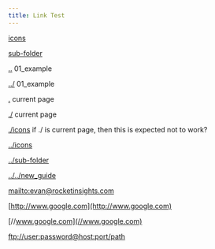 ```yaml
---
title: Link Test
---
```


[icons](icons)

[sub-folder](sub-folder)

[..](..)  01_example

[../](../)  01_example

[.](.) current page

[./](./) current page

[./icons](./icons)  if ./ is current page, then this is expected not to work?

[../icons](../icons)

[../sub-folder](../sub-folder)

[../../new_guide](../../new_guide)

[mailto:evan@rocketinsights.com](mailto:evan@rocketinsights.com)

[http://www.google.com](http://www.google.com)

[//www.google.com](//www.google.com)

[ftp://user:password@host:port/path](ftp://user:password@host:port/path)
